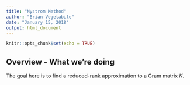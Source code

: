```yaml
---
title: "Nystrom Method"
author: "Brian Vegetabile"
date: "January 15, 2018"
output: html_document
---
```


```r
knitr::opts_chunk$set(echo = TRUE)
```

## Overview - What we're doing

The goal here is to find a reduced-rank approximation to a Gram matrix $K$.  




